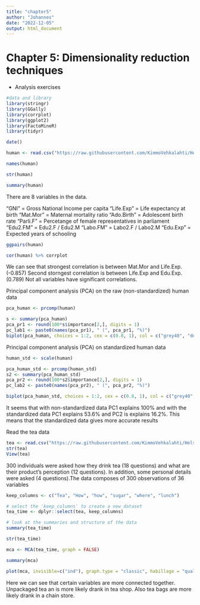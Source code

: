 ```yaml
---
title: "chapter5"
author: "Johannes"
date: "2022-12-05"
output: html_document
---
```


# Chapter 5: Dimensionality reduction techniques

* Analysis exercises

```r
#data and library
library(stringr)
library(GGally)
library(corrplot)
library(ggplot2)
library(FactoMineR)
library(tidyr)

date()

human <- read.csv("https://raw.githubusercontent.com/KimmoVehkalahti/Helsinki-Open-Data-Science/master/datasets/human2.txt", sep = ",", header = TRUE) 

```

```r
names(human)
```
```r
str(human)
```

```r

summary(human)
```
There are 8 variables in the data.

"GNI" = Gross National Income per capita
"Life.Exp" = Life expectancy at birth
"Mat.Mor" = Maternal mortality ratio
"Ado.Birth" = Adolescent birth rate
"Parli.F" = Percetange of female representatives in parliament
"Edu2.FM" = Edu2.F / Edu2.M
"Labo.FM" = Labo2.F / Labo2.M
"Edu.Exp" = Expected years of schooling 

```r
ggpairs(human)

```

```r
cor(human) %>% corrplot
```

We can see that strongest correlation is between Mat.Mor and Life.Exp. (-0.857) Second storngest correlation is between Life.Exp and Edu.Exp.(0.789) Not all variables have significant correlations.


Principal component analysis (PCA) on the raw (non-standardized) human data
```r
pca_human <- prcomp(human)

s <- summary(pca_human)
pca_pr1 <- round(100*s$importance[2,], digits = 1)
pc_lab1 <- paste0(names(pca_pr1), " (", pca_pr1, "%)")
biplot(pca_human, choices = 1:2, cex = c(0.8, 1), col = c("grey40", "deeppink2"), xlab = pc_lab1[1], ylab = pc_lab1[2])


```

Principal component analysis (PCA) on standardized human data

```r

human_std <- scale(human)

pca_human_std <- prcomp(human_std)
s2 <- summary(pca_human_std)
pca_pr2 <- round(100*s2$importance[2,], digits = 1)
pc_lab2 <- paste0(names(pca_pr2), " (", pca_pr2, "%)")

biplot(pca_human_std, choices = 1:2, cex = c(0.8, 1), col = c("grey40", "deeppink2"), xlab = pc_lab2[1], ylab = pc_lab2[2])

```

It seems that with non-standardized data PC1 explains 100% and with the standardized data PC1 explains 53.6% and PC2 is explains 16.2%. This means that the standardized data gives more accurate results


Read the tea data
```r
tea <- read.csv("https://raw.githubusercontent.com/KimmoVehkalahti/Helsinki-Open-Data-Science/master/datasets/tea.csv", stringsAsFactors = TRUE)
str(tea)
View(tea)
```

300 individuals were asked how they drink tea (18 questions) and what are their product's perception (12 questions). In addition, some personal details were asked (4 questions).The data composes of 300 observations of 36 variables

```r
keep_columns <- c("Tea", "How", "how", "sugar", "where", "lunch")

# select the 'keep_columns' to create a new dataset
tea_time <- dplyr::select(tea, keep_columns)

# look at the summaries and structure of the data
summary(tea_time)


```

```r
str(tea_time)
```

```r
mca <- MCA(tea_time, graph = FALSE)

summary(mca)

```

```r
plot(mca, invisible=c("ind"), graph.type = "classic", habillage = "quali")

```
Here we can see that certain variables are more connected together. Unpackaged tea an is more likely drank in tea shop. Also tea bags are more likely drank in a chain store. 


